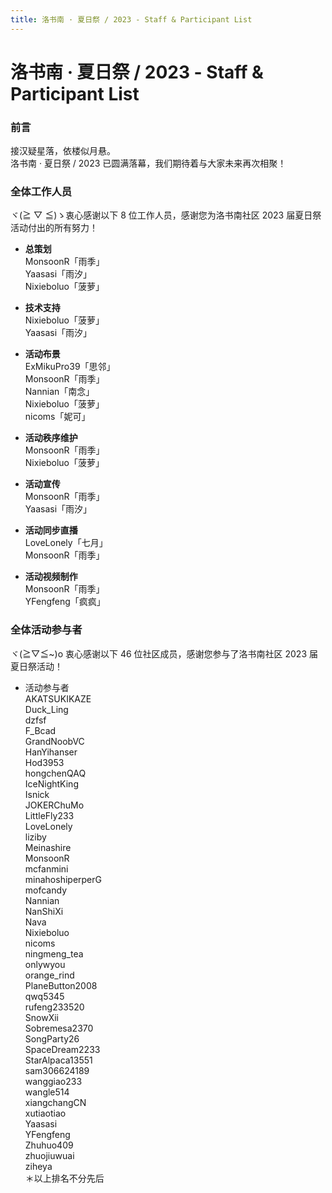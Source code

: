 ```yaml
---
title: 洛书南 · 夏日祭 / 2023 - Staff & Participant List
---
```




# 洛书南 · 夏日祭 / 2023 - Staff & Participant List


### 前言

接汉疑星落，依楼似月悬。\
洛书南 · 夏日祭 / 2023 已圆满落幕，我们期待着与大家未来再次相聚！


### 全体工作人员

<Callout emoji="⚡️">
  ヾ(≧ ▽ ≦)ゝ衷心感谢以下 8 位工作人员，感谢您为洛书南社区 2023 届夏日祭活动付出的所有努力！
</Callout>

- **总策划**\
MonsoonR「雨季」\
Yaasasi「雨汐」\
Nixieboluo「菠萝」

- **技术支持**\
Nixieboluo「菠萝」\
Yaasasi「雨汐」

- **活动布景**\
ExMikuPro39「思邻」\
MonsoonR「雨季」\
Nannian「南念」\
Nixieboluo「菠萝」\
nicoms「妮可」

- **活动秩序维护**\
MonsoonR「雨季」\
Nixieboluo「菠萝」

- **活动宣传**\
MonsoonR「雨季」\
Yaasasi「雨汐」

- **活动同步直播**\
LoveLonely「七月」\
MonsoonR「雨季」

- **活动视频制作**\
MonsoonR「雨季」\
YFengfeng「疯疯」


### 全体活动参与者

<Callout emoji="⚡️">
  ヾ(≧▽≦&#126;)o 衷心感谢以下 46 位社区成员，感谢您参与了洛书南社区 2023 届夏日祭活动！
</Callout>

- 活动参与者\
AKATSUKIKAZE\
Duck&#95;Ling\
dzfsf\
F&#95;Bcad\
GrandNoobVC\
HanYihanser\
Hod3953\
hongchenQAQ\
IceNightKing\
Isnick\
JOKERChuMo\
LittleFly233\
LoveLonely\
liziby\
Meinashire\
MonsoonR\
mcfanmini\
minahoshiperperG\
mofcandy\
Nannian\
NanShiXi\
Nava\
Nixieboluo\
nicoms\
ningmeng&#95;tea\
onlywyou\
orange&#95;rind\
PlaneButton2008\
qwq5345\
rufeng233520\
SnowXii\
Sobremesa2370\
SongParty26\
SpaceDream2233\
StarAlpaca13551\
sam306624189\
wanggiao233\
wangle514\
xiangchangCN\
xutiaotiao\
Yaasasi\
YFengfeng\
Zhuhuo409\
zhuojiuwuai\
ziheya\
＊以上排名不分先后